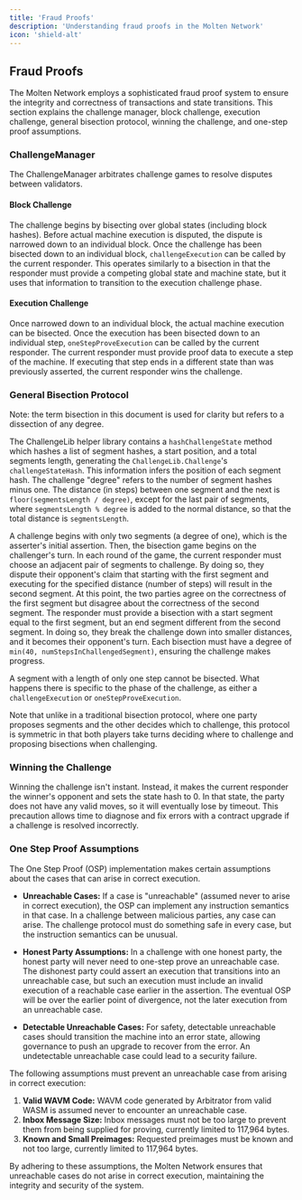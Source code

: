 ```yaml
---
title: 'Fraud Proofs'
description: 'Understanding fraud proofs in the Molten Network'
icon: 'shield-alt'
---
```


## Fraud Proofs

The Molten Network employs a sophisticated fraud proof system to ensure the integrity and correctness of transactions and state transitions. This section explains the challenge manager, block challenge, execution challenge, general bisection protocol, winning the challenge, and one-step proof assumptions.

### ChallengeManager

The ChallengeManager arbitrates challenge games to resolve disputes between validators.

#### Block Challenge

The challenge begins by bisecting over global states (including block hashes). Before actual machine execution is disputed, the dispute is narrowed down to an individual block. Once the challenge has been bisected down to an individual block, `challengeExecution` can be called by the current responder. This operates similarly to a bisection in that the responder must provide a competing global state and machine state, but it uses that information to transition to the execution challenge phase.

#### Execution Challenge

Once narrowed down to an individual block, the actual machine execution can be bisected. Once the execution has been bisected down to an individual step, `oneStepProveExecution` can be called by the current responder. The current responder must provide proof data to execute a step of the machine. If executing that step ends in a different state than was previously asserted, the current responder wins the challenge.

### General Bisection Protocol

Note: the term bisection in this document is used for clarity but refers to a dissection of any degree.

The ChallengeLib helper library contains a `hashChallengeState` method which hashes a list of segment hashes, a start position, and a total segments length, generating the `ChallengeLib.Challenge`'s `challengeStateHash`. This information infers the position of each segment hash. The challenge "degree" refers to the number of segment hashes minus one. The distance (in steps) between one segment and the next is `floor(segmentsLength / degree)`, except for the last pair of segments, where `segmentsLength % degree` is added to the normal distance, so that the total distance is `segmentsLength`.

A challenge begins with only two segments (a degree of one), which is the asserter's initial assertion. Then, the bisection game begins on the challenger's turn. In each round of the game, the current responder must choose an adjacent pair of segments to challenge. By doing so, they dispute their opponent's claim that starting with the first segment and executing for the specified distance (number of steps) will result in the second segment. At this point, the two parties agree on the correctness of the first segment but disagree about the correctness of the second segment. The responder must provide a bisection with a start segment equal to the first segment, but an end segment different from the second segment. In doing so, they break the challenge down into smaller distances, and it becomes their opponent's turn. Each bisection must have a degree of `min(40, numStepsInChallengedSegment)`, ensuring the challenge makes progress.

A segment with a length of only one step cannot be bisected. What happens there is specific to the phase of the challenge, as either a `challengeExecution` or `oneStepProveExecution`.

Note that unlike in a traditional bisection protocol, where one party proposes segments and the other decides which to challenge, this protocol is symmetric in that both players take turns deciding where to challenge and proposing bisections when challenging.

### Winning the Challenge

Winning the challenge isn't instant. Instead, it makes the current responder the winner's opponent and sets the state hash to 0. In that state, the party does not have any valid moves, so it will eventually lose by timeout. This precaution allows time to diagnose and fix errors with a contract upgrade if a challenge is resolved incorrectly.

### One Step Proof Assumptions

The One Step Proof (OSP) implementation makes certain assumptions about the cases that can arise in correct execution.

- **Unreachable Cases:** If a case is "unreachable" (assumed never to arise in correct execution), the OSP can implement any instruction semantics in that case. In a challenge between malicious parties, any case can arise. The challenge protocol must do something safe in every case, but the instruction semantics can be unusual.

- **Honest Party Assumptions:** In a challenge with one honest party, the honest party will never need to one-step prove an unreachable case. The dishonest party could assert an execution that transitions into an unreachable case, but such an execution must include an invalid execution of a reachable case earlier in the assertion. The eventual OSP will be over the earlier point of divergence, not the later execution from an unreachable case.

- **Detectable Unreachable Cases:** For safety, detectable unreachable cases should transition the machine into an error state, allowing governance to push an upgrade to recover from the error. An undetectable unreachable case could lead to a security failure.

The following assumptions must prevent an unreachable case from arising in correct execution:

1. **Valid WAVM Code:** WAVM code generated by Arbitrator from valid WASM is assumed never to encounter an unreachable case.
2. **Inbox Message Size:** Inbox messages must not be too large to prevent them from being supplied for proving, currently limited to 117,964 bytes.
3. **Known and Small Preimages:** Requested preimages must be known and not too large, currently limited to 117,964 bytes.

By adhering to these assumptions, the Molten Network ensures that unreachable cases do not arise in correct execution, maintaining the integrity and security of the system.

